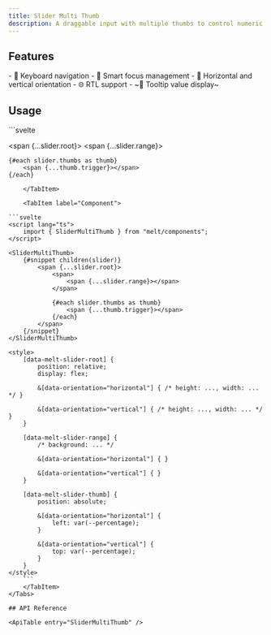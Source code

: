 ```yaml
---
title: Slider Multi Thumb
description: A draggable input with multiple thumbs to control numeric values.
---
```


<Preview client:load />

## Features

<Features>
- 🎹 Keyboard navigation
- 🧠 Smart focus management
- 🔄 Horizontal and vertical orientation
- 🌐 RTL support
- ~💬 Tooltip value display~
</Features>

## Usage


<Tabs>
	<TabItem label="Builder">
```svelte
<script lang="ts">
	import { SliderMultiThumb, type SliderMultiThumbProps } from "melt/builders";

	const slider = new SliderMultiThumb();
</script>

<span {...slider.root}>
	<span>
		<span {...slider.range}></span>
	</span>

    {#each slider.thumbs as thumb}
	    <span {...thumb.trigger}></span>
    {/each}
</span>

<style>
	[data-melt-slider-root] {
		position: relative;
		display: flex;

		&[data-orientation="horizontal"] { /* height: ..., width: ... */ }

		&[data-orientation="vertical"] { /* height: ..., width: ... */ }
	}

	[data-melt-slider-range] {
		/* background: ... */

		&[data-orientation="horizontal"] { }
		
		&[data-orientation="vertical"] { }
	}

	[data-melt-slider-thumb] {
		position: absolute;

		&[data-orientation="horizontal"] {
			left: var(--percentage);
		}

		&[data-orientation="vertical"] {
			top: var(--percentage);
		}
	}
</style>
```
	</TabItem>

	<TabItem label="Component">

```svelte
<script lang="ts">
	import { SliderMultiThumb } from "melt/components";
</script>

<SliderMultiThumb>
	{#snippet children(slider)}
		<span {...slider.root}>
			<span>
				<span {...slider.range}></span>
			</span>

			{#each slider.thumbs as thumb}
				<span {...thumb.trigger}></span>
			{/each}
		</span>
	{/snippet}
</SliderMultiThumb>

<style>
	[data-melt-slider-root] {
		position: relative;
		display: flex;

		&[data-orientation="horizontal"] { /* height: ..., width: ... */ }

		&[data-orientation="vertical"] { /* height: ..., width: ... */ }
	}

	[data-melt-slider-range] {
		/* background: ... */

		&[data-orientation="horizontal"] { }
		
		&[data-orientation="vertical"] { }
	}

	[data-melt-slider-thumb] {
		position: absolute;

		&[data-orientation="horizontal"] {
			left: var(--percentage);
		}

		&[data-orientation="vertical"] {
			top: var(--percentage);
		}
	}
</style>
	```
	</TabItem>
</Tabs>

## API Reference

<ApiTable entry="SliderMultiThumb" />
